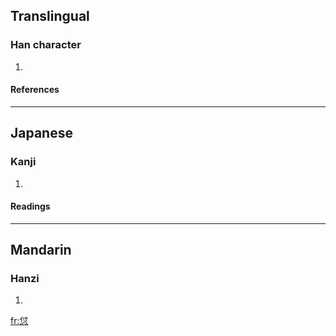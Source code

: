 ==Translingual==
===Han character===
{{Han char|rn=61|rad=心|as=05|sn=9|four=2433<sub>0</sub>|canj=人戈心 (OIP), X人戈心 (XOIP)}}
# {{defn|Han|sort=心05}}
====References====
{{Han ref|kx=0381.200|dkj=10474|dj=0710.050|hdz=42280.120|uh=6024|ud=24612|bh=CECD|bd=52941}}
----
==Japanese==
===Kanji===
{{ja-kanji|grade=|rs=心05}}
# {{defn|Japanese}} 
====Readings====
{{ja-readings|on=[[ふ]] (fu)|kun=[[おもう]] (omou), [[よろこぶ]] (yorokobu)}}
----
==Mandarin==
===Hanzi===
{{cmn-hanzi|pin=[[fū]] (fu1)|wg=fu<sup>1</sup>}}
# {{defn|Mandarin}}

[[fr:怤]]